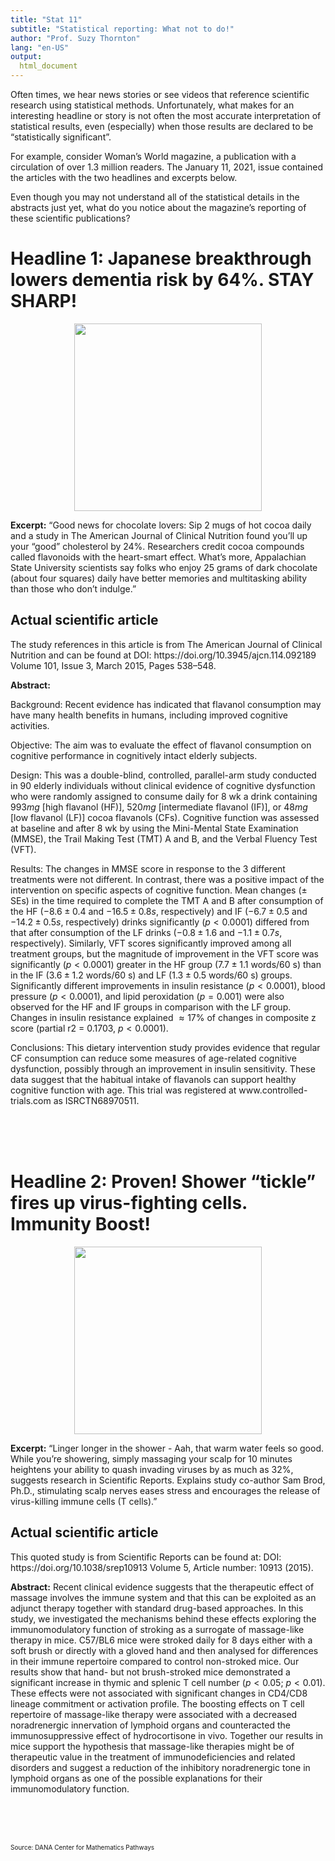 ```yaml
---
title: "Stat 11"
subtitle: "Statistical reporting: What not to do!" 
author: "Prof. Suzy Thornton"
lang: "en-US"
output:
  html_document
---
```


Often times, we hear news stories or see videos that reference scientific research using statistical methods. Unfortunately, what makes for an interesting headline or story is not often the most accurate interpretation of statistical results, even (especially) when those results are declared to be "statistically significant". 

For example, consider Woman’s World magazine, a publication with a circulation of over 1.3 million readers. The January 11, 2021, issue contained the articles with the two headlines and excerpts below.  

Even though you may not understand all of the statistical details in the abstracts just yet, what do you notice about the magazine's reporting of these scientific publications? 

# Headline 1: Japanese breakthrough lowers dementia risk by 64%. STAY SHARP!

<p align="center">![](./images/hot-cocoa.png){width=300px}</p>

**Excerpt:** “Good news for chocolate lovers: Sip 2 mugs of hot cocoa daily and a study in The American Journal of Clinical Nutrition found you’ll up your “good” cholesterol by 24%. Researchers credit cocoa compounds called flavonoids with the heart-smart effect. What’s more, Appalachian State University scientists say folks who enjoy 25 grams of dark chocolate (about four squares) daily have better memories and multitasking ability than those who don’t indulge.”

## Actual scientific article 

The study references in this article is from The American Journal of Clinical Nutrition and can be found at DOI: https://doi.org/10.3945/ajcn.114.092189 Volume 101, Issue 3, March 2015, Pages 538–548.

**Abstract:** 

Background: Recent evidence has indicated that flavanol consumption may have many health benefits in humans, including improved cognitive activities.

Objective: The aim was to evaluate the effect of flavanol consumption on cognitive performance in cognitively intact elderly subjects.

Design: This was a double-blind, controlled, parallel-arm study conducted in $90$ elderly individuals without clinical evidence of cognitive dysfunction who were randomly assigned to consume daily for $8$ wk a drink containing $993 mg$ [high flavanol (HF)], $520 mg$ [intermediate flavanol (IF)], or $48 mg$ [low flavanol (LF)] cocoa flavanols (CFs). Cognitive function was assessed at baseline and after $8$ wk by using the Mini-Mental State Examination (MMSE), the Trail Making Test (TMT) A and B, and the Verbal Fluency Test (VFT).

Results: The changes in MMSE score in response to the $3$ different treatments were not different. In contrast, there was a positive impact of the intervention on specific aspects of cognitive function. Mean changes ($\pm$ SEs) in the time required to complete the TMT A and B after consumption of the HF ($−8.6 \pm 0.4$ and $−16.5 \pm 0.8 s$, respectively) and IF ($−6.7 \pm 0.5$ and $−14.2 \pm 0.5 s$, respectively) drinks significantly ($p < 0.0001$) differed from that after consumption of the LF drinks ($−0.8 \pm 1.6$ and $−1.1 \pm 0.7 s$, respectively). Similarly, VFT scores significantly improved among all treatment groups, but the magnitude of improvement in the VFT score was significantly ($p < 0.0001$) greater in the HF group ($7.7 \pm 1.1$ words/60 s) than in the IF ($3.6 \pm 1.2$ words/60 s) and LF ($1.3 \pm 0.5$ words/60 s) groups. Significantly different improvements in insulin resistance ($p < 0.0001$), blood pressure ($p < 0.0001$), and lipid peroxidation ($p = 0.001$) were also observed for the HF and IF groups in comparison with the LF group. Changes in insulin resistance explained $\approx 17\%$ of changes in composite z score (partial r2 = $0.1703$, $p < 0.0001$).

Conclusions: This dietary intervention study provides evidence that regular CF consumption can reduce some measures of age-related cognitive dysfunction, possibly through an improvement in insulin sensitivity. These data suggest that the habitual intake of flavanols can support healthy cognitive function with age. This trial was registered at www.controlled-trials.com as ISRCTN68970511.

<br>
<br>
<br>


# Headline 2: Proven! Shower "tickle" fires up virus-fighting cells. Immunity Boost!

<p align="center">![](./images/head-tickle.png){width=300px}</p>

**Excerpt:** “Linger longer in the shower - Aah, that warm water feels so good. While you’re showering, simply massaging your scalp for 10 minutes heightens your ability to quash invading viruses by as much as 32%, suggests research in Scientific Reports. Explains study co-author Sam Brod, Ph.D., stimulating scalp nerves eases stress and encourages the release of virus-killing immune cells (T cells).” 


## Actual scientific article 

This quoted study is from Scientific Reports can be found at: DOI: https://doi.org/10.1038/srep10913 Volume 5, Article number: 10913 (2015).


**Abstract:** Recent clinical evidence suggests that the therapeutic effect of massage involves the immune system and that this can be exploited as an adjunct therapy together with standard drug-based approaches. In this study, we investigated the mechanisms behind these effects exploring the immunomodulatory function of stroking as a surrogate of massage-like therapy in mice. C57/BL6 mice were stroked daily for 8 days either with a soft brush or directly with a gloved hand and then analysed for differences in their immune repertoire compared to control non-stroked mice. Our results show that hand- but not brush-stroked mice demonstrated a significant increase in thymic and splenic T cell number ($p<0.05$; $p<0.01$). These effects were not associated with significant changes in CD4/CD8 lineage commitment or activation profile. The boosting effects on T cell repertoire of massage-like therapy were associated with a decreased noradrenergic innervation of lymphoid organs and counteracted the immunosuppressive effect of hydrocortisone in vivo. Together our results in mice support the hypothesis that massage-like therapies might be of therapeutic value in the treatment of immunodeficiencies and related disorders and suggest a reduction of the inhibitory noradrenergic tone in lymphoid organs as one of the possible explanations for their immunomodulatory function.

<br>
<br>
<br>

<font size="1">Source: DANA Center for Mathematics Pathways</font> 